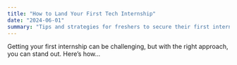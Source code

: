 ```yaml
---
title: "How to Land Your First Tech Internship"
date: "2024-06-01"
summary: "Tips and strategies for freshers to secure their first internship in the tech industry."
---
```


Getting your first internship can be challenging, but with the right approach, you can stand out. Here’s how...
